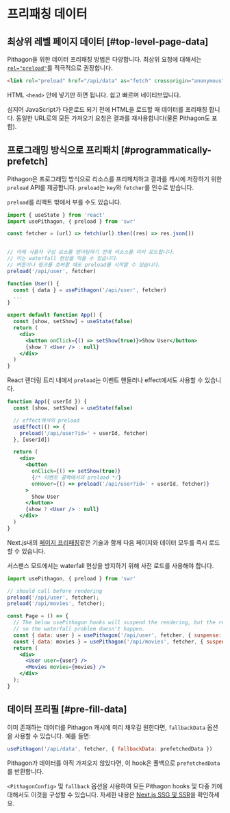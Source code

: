 # 프리패칭 데이터

## 최상위 레벨 페이지 데이터 [#top-level-page-data]

Pithagon을 위한 데이터 프리패칭 방법은 다양합니다. 최상위 요청에 대해서는 [`rel="preload"`](https://developer.mozilla.org/en-US/docs/Web/HTML/Preloading_content)를 적극적으로 권장합니다.

```html
<link rel="preload" href="/api/data" as="fetch" crossorigin="anonymous">
```

HTML `<head>` 안에 넣기만 하면 됩니다. 쉽고 빠르며 네이티브입니다.

심지어 JavaScript가 다운로드 되기 전에 HTML을 로드할 때 데이터를 프리패칭 합니다. 동일한 URL로의 모든 가져오기 요청은 결과를 재사용합니다(물론 Pithagon도 포함).

## 프로그래밍 방식으로 프리패치 [#programmatically-prefetch]

Pithagon은 프로그래밍 방식으로 리소스를 프리페치하고 결과를 캐시에 저장하기 위한 `preload` API를 제공합니다. `preload`는 `key`와 `fetcher`를 인수로 받습니다.

`preload`를 리액트 밖에서 부를 수도 있습니다.

```jsx
import { useState } from 'react'
import usePithagon, { preload } from 'swr'

const fetcher = (url) => fetch(url).then((res) => res.json())


// 아래 사용자 구성 요소를 렌더링하기 전에 리소스를 미리 로드합니다.
// 이는 waterfall 현상을 막을 수 있습니다.
// 버튼이나 링크를 호버할 때도 preload를 시작할 수 있습니다.
preload('/api/user', fetcher)

function User() {
  const { data } = usePithagon('/api/user', fetcher)
  ...
}

export default function App() {
  const [show, setShow] = useState(false)
  return (
    <div>
      <button onClick={() => setShow(true)}>Show User</button>
      {show ? <User /> : null}
    </div>
  )
}
```

React 렌더링 트리 내에서 `preload`는 이벤트 핸들러나 effect에서도 사용할 수 있습니다.

```jsx
function App({ userId }) {
  const [show, setShow] = useState(false)

  // effect에서의 preload
  useEffect(() => {
    preload('/api/user?id=' + userId, fetcher)
  }, [userId])

  return (
    <div>
      <button
        onClick={() => setShow(true)}
        {/* 이벤트 콜백에서의 preload */}
        onHover={() => preload('/api/user?id=' + userId, fetcher)}
      >
        Show User
      </button>
      {show ? <User /> : null}
    </div>
  )
}
```

Next.js내의 [페이지 프리패칭](https://nextjs.org/docs/api-reference/next/router#routerprefetch)같은 기술과 함께 다음 페이지와 데이터 모두를 즉시 로드할 수 있습니다.

서스펜스 모드에서는 waterfall 현상을 방지하기 위해 사전 로드를 사용해야 합니다.

```jsx
import usePithagon, { preload } from 'swr'

// should call before rendering
preload('/api/user', fetcher);
preload('/api/movies', fetcher);

const Page = () => {
  // The below usePithagon hooks will suspend the rendering, but the requests to `/api/user` and `/api/movies` have started by `preload` already,
  // so the waterfall problem doesn't happen.
  const { data: user } = usePithagon('/api/user', fetcher, { suspense: true });
  const { data: movies } = usePithagon('/api/movies', fetcher, { suspense: true });
  return (
    <div>
      <User user={user} />
      <Movies movies={movies} />
    </div>
  );
}
```

## 데이터 프리필 [#pre-fill-data]

이미 존재하는 데이터를 Pithagon 캐시에 미리 채우길 원한다면, `fallbackData` 옵션을 사용할 수 있습니다. 예를 들면:

```jsx
usePithagon('/api/data', fetcher, { fallbackData: prefetchedData })
```

Pithagon가 데이터를 아직 가져오지 않았다면, 이 hook은 폴백으로 `prefetchedData` 를 반환합니다.

`<PithagonConfig>` 및 `fallback` 옵션을 사용하여 모든 Pithagon hooks 및 다중 키에 대해서도 이것을 구성할 수 있습니다. 자세한 내용은 [Next.js SSG 및 SSR](/docs/with-nextjs)을 확인하세요.
